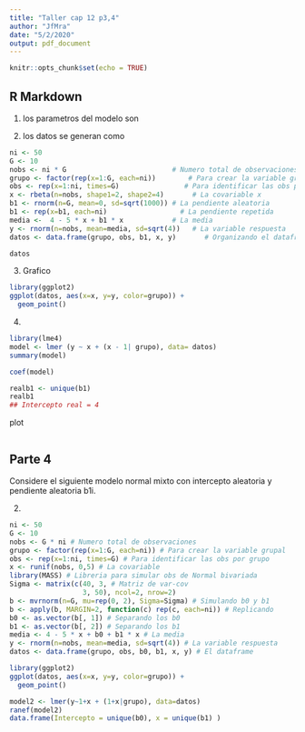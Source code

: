 ```yaml
---
title: "Taller cap 12 p3,4"
author: "JfMra"
date: "5/2/2020"
output: pdf_document
---
```


```r
knitr::opts_chunk$set(echo = TRUE)
```

## R Markdown

1) los parametros del modelo son


2) los datos se generan como
```r
ni <- 50
G <- 10
nobs <- ni * G                          # Numero total de observaciones
grupo <- factor(rep(x=1:G, each=ni))        # Para crear la variable grupal
obs <- rep(x=1:ni, times=G)                # Para identificar las obs por grupo
x <- rbeta(n=nobs, shape1=2, shape2=4)       # La covariable x
b1 <- rnorm(n=G, mean=0, sd=sqrt(1000)) # La pendiente aleatoria
b1 <- rep(x=b1, each=ni)                  # La pendiente repetida
media <-  4 - 5 * x + b1 * x            # La media
y <- rnorm(n=nobs, mean=media, sd=sqrt(4))   # La variable respuesta
datos <- data.frame(grupo, obs, b1, x, y)       # Organizando el dataframe
```


```r
datos
```

3) Grafico

```r
library(ggplot2)
ggplot(datos, aes(x=x, y=y, color=grupo)) +
  geom_point()
```


4)

```r
library(lme4)
model <- lmer (y ~ x + (x - 1| grupo), data= datos)
summary(model)
```
```r
coef(model)
```

```r
realb1 <- unique(b1)
realb1
## Intercepto real = 4
```

plot

```r

```


## Parte 4
Considere el siguiente modelo normal mixto con intercepto aleatoria y pendiente aleatoria b1i.

2)
```r
ni <- 50
G <- 10
nobs <- G * ni # Numero total de observaciones
grupo <- factor(rep(x=1:G, each=ni)) # Para crear la variable grupal
obs <- rep(x=1:ni, times=G) # Para identificar las obs por grupo
x <- runif(nobs, 0,5) # La covariable
library(MASS) # Libreria para simular obs de Normal bivariada
Sigma <- matrix(c(40, 3, # Matriz de var-cov
                  3, 50), ncol=2, nrow=2)
b <- mvrnorm(n=G, mu=rep(0, 2), Sigma=Sigma) # Simulando b0 y b1
b <- apply(b, MARGIN=2, function(c) rep(c, each=ni)) # Replicando
b0 <- as.vector(b[, 1]) # Separando los b0
b1 <- as.vector(b[, 2]) # Separando los b1
media <- 4 - 5 * x + b0 + b1 * x # La media
y <- rnorm(n=nobs, mean=media, sd=sqrt(4)) # La variable respuesta
datos <- data.frame(grupo, obs, b0, b1, x, y) # El dataframe

```


```r
library(ggplot2)
ggplot(datos, aes(x=x, y=y, color=grupo)) +
  geom_point()
```


```r
model2 <- lmer(y~1+x + (1+x|grupo), data=datos)
ranef(model2)
data.frame(Intercepto = unique(b0), x = unique(b1) )
```

```r

```


